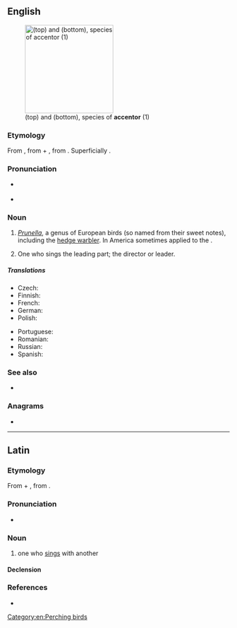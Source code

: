 ==English==
{{wikipedia}}
[[Image:Prunella modularis montanella.jpg|thumb|right|200px|{{taxlink|Prunella montanella|species|ver=190219}} (top) and ''{{l|mul|Prunella modularis}}'' (bottom), species of '''accentor''' (1)]]

===Etymology===
From {{bor|en|la|accentor||one who sings with another}}, from {{m|la|ad}} + {{m|la|cantor||singer}}, from {{m|la|canō||sing}}. Superficially {{suffix|en|accent|or}}.

===Pronunciation===
* {{a|UK}} {{IPA|/əkˈsɛntə/|lang=en}}
* {{a|US}} {{IPA|/ək.ˈsɛn.tɚ/|lang=en}}

===Noun===
{{en-noun}}

# ''[[Prunella]]'', a genus of European birds (so named from their sweet notes), including the [[hedge warbler]]. In America sometimes applied to the {{vern|water thrush|pl=es}}.
# {{lb|en|music|obsolete}} One who sings the leading part; the director or leader.

=====Translations=====
{{trans-top|bird of the ''Prunella'' genus}}
* Czech: {{t|cs|pěvuška}}
* Finnish: {{t+|fi|rautiainen}}
* French: {{t+|fr|accenteur|m}}
* German: {{t+|de|Braunelle|f}}
* Polish: {{t|pl|płochacz|m}}
{{trans-mid}}
* Portuguese: {{t+|pt|ferreirinha|f}}
* Romanian: {{t+|ro|brumăriță|f}}
* Russian: {{t+|ru|завиру́шка|m}}
* Spanish: {{t+|es|acentor|m}}
{{trans-bottom}}

{{trans-top|''music'': director or leader}}
{{trans-mid}}
{{trans-bottom}}

===See also===
* {{l|en|hedge sparrow}}

===Anagrams===
* {{anagrams|en|a=accenort|concreta}}

[[Category:en:Perching birds]]

----

==Latin==
{{was fwotd|2014|August|22|lang=la}}

===Etymology===
From {{m|la|ad}} + {{m|la|cantor||singer}}, from {{m|la|canō||sing}}.

===Pronunciation===
* {{la-IPA|accentor}}

===Noun===
{{la-noun|accentor<3>}}

# one who [[sing]]s with another

====Declension====
{{la-ndecl|accentor<3>}}

===References===
* {{R:L&S}}